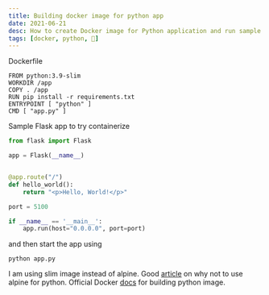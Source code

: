 ```yaml
---
title: Building docker image for python app
date: 2021-06-21
desc: How to create Docker image for Python application and run sample application
tags: [docker, python, 🌿]
---
```


Dockerfile

```docker
FROM python:3.9-slim
WORKDIR /app
COPY . /app
RUN pip install -r requirements.txt
ENTRYPOINT [ "python" ]
CMD [ "app.py" ]
```

Sample Flask app to try containerize

```python
from flask import Flask

app = Flask(__name__)


@app.route("/")
def hello_world():
    return "<p>Hello, World!</p>"

port = 5100

if __name__ == '__main__':
    app.run(host="0.0.0.0", port=port)

```

and then start the app using

```shell
python app.py
```

I am using slim image instead of alpine. Good [article](https://pythonspeed.com/articles/alpine-docker-python/) on why not to use alpine for python.
Official Docker [docs](https://docs.docker.com/language/python/build-images/) for building python image.
